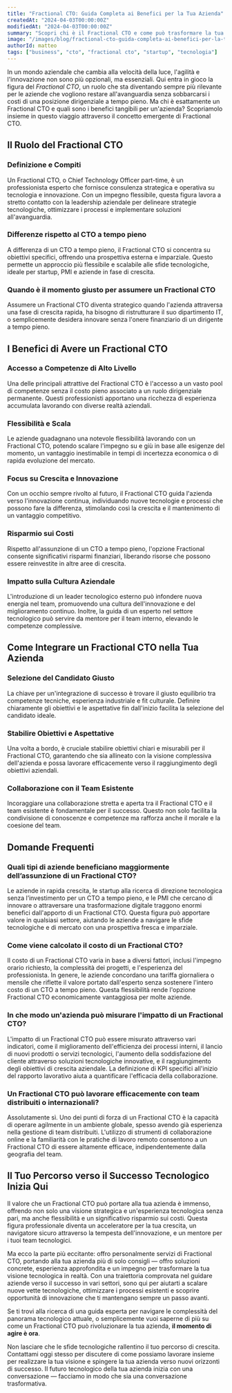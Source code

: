 ```yaml
---
title: "Fractional CTO: Guida Completa ai Benefici per la Tua Azienda"
createdAt: "2024-04-03T00:00:00Z"
modifiedAt: "2024-04-03T00:00:00Z"
summary: "Scopri chi è il Fractional CTO e come può trasformare la tua azienda portando esperienza, innovazione e crescita senza l’onere di un impegno a tempo pieno."
image: "/images/blog/fractional-cto-guida-completa-ai-benefici-per-la-tua-azienda.png"
authorId: matteo
tags: ["business", "cto", "fractional cto", "startup", "tecnologia"]
---
```


In un mondo aziendale che cambia alla velocità della luce, l'agilità e l'innovazione non sono più opzionali, ma essenziali. Qui entra in gioco la figura del _Fractional CTO_, un ruolo che sta diventando sempre più rilevante per le aziende che vogliono restare all'avanguardia senza sobbarcarsi i costi di una posizione dirigenziale a tempo pieno. Ma chi è esattamente un Fractional CTO e quali sono i benefici tangibili per un'azienda? Scopriamolo insieme in questo viaggio attraverso il concetto emergente di Fractional CTO.

<CtaCard
  title="Pronto per l'innovazione aziendale?"
  description="Esplora come il mio servizio di Fractional CTO può portare la tua azienda all'avanguardia. Contattami per scoprire i benefici tangibili e trasformare la tua strategia tecnologica."
  primaryButtonText='Contattami Ora'
  primaryButtonUrl='/contacts'
  align='center'
  pattern='circles'
/>

## Il Ruolo del Fractional CTO

### Definizione e Compiti

Un Fractional CTO, o Chief Technology Officer part-time, è un professionista esperto che fornisce consulenza strategica e operativa su tecnologia e innovazione. Con un impegno flessibile, questa figura lavora a stretto contatto con la leadership aziendale per delineare strategie tecnologiche, ottimizzare i processi e implementare soluzioni all'avanguardia.

### Differenze rispetto al CTO a tempo pieno

A differenza di un CTO a tempo pieno, il Fractional CTO si concentra su obiettivi specifici, offrendo una prospettiva esterna e imparziale. Questo permette un approccio più flessibile e scalabile alle sfide tecnologiche, ideale per startup, PMI e aziende in fase di crescita.

### Quando è il momento giusto per assumere un Fractional CTO

Assumere un Fractional CTO diventa strategico quando l'azienda attraversa una fase di crescita rapida, ha bisogno di ristrutturare il suo dipartimento IT, o semplicemente desidera innovare senza l'onere finanziario di un dirigente a tempo pieno.

<CtaCard
  title='Pronto ad assumere un Fractional CTO?'
  description="Scopri come un Fractional CTO può trasformare la tua strategia tecnologica e portare la tua azienda all'avanguardia. Contattami per una consulenza personalizzata."
  primaryButtonText='Contattami Ora'
  primaryButtonUrl='/contacts'
  align='left'
  pattern='isometric'
/>

## I Benefici di Avere un Fractional CTO

### Accesso a Competenze di Alto Livello

Una delle principali attrattive del Fractional CTO è l'accesso a un vasto pool di competenze senza il costo pieno associato a un ruolo dirigenziale permanente. Questi professionisti apportano una ricchezza di esperienza accumulata lavorando con diverse realtà aziendali.

### Flessibilità e Scala

Le aziende guadagnano una notevole flessibilità lavorando con un Fractional CTO, potendo scalare l'impegno su e giù in base alle esigenze del momento, un vantaggio inestimabile in tempi di incertezza economica o di rapida evoluzione del mercato.

### Focus su Crescita e Innovazione

Con un occhio sempre rivolto al futuro, il Fractional CTO guida l'azienda verso l'innovazione continua, individuando nuove tecnologie e processi che possono fare la differenza, stimolando così la crescita e il mantenimento di un vantaggio competitivo.

### Risparmio sui Costi

Rispetto all'assunzione di un CTO a tempo pieno, l'opzione Fractional consente significativi risparmi finanziari, liberando risorse che possono essere reinvestite in altre aree di crescita.

### Impatto sulla Cultura Aziendale

L'introduzione di un leader tecnologico esterno può infondere nuova energia nel team, promuovendo una cultura dell'innovazione e del miglioramento continuo. Inoltre, la guida di un esperto nel settore tecnologico può servire da mentore per il team interno, elevando le competenze complessive.

<CtaCard
  title='Massimizza il Potenziale della Tua Azienda'
  description='Scopri come il mio servizio di Fractional CTO può portare competenze di alto livello, flessibilità, innovazione e risparmi significativi alla tua azienda, promuovendo una cultura dell’eccellenza.'
  primaryButtonText='Inizia Ora'
  primaryButtonUrl='/contacts'
  align='left'
  pattern='wavy'
/>

## Come Integrare un Fractional CTO nella Tua Azienda

### Selezione del Candidato Giusto

La chiave per un'integrazione di successo è trovare il giusto equilibrio tra competenze tecniche, esperienza industriale e fit culturale. Definire chiaramente gli obiettivi e le aspettative fin dall'inizio facilita la selezione del candidato ideale.

### Stabilire Obiettivi e Aspettative

Una volta a bordo, è cruciale stabilire obiettivi chiari e misurabili per il Fractional CTO, garantendo che sia allineato con la visione complessiva dell'azienda e possa lavorare efficacemente verso il raggiungimento degli obiettivi aziendali.

### Collaborazione con il Team Esistente

Incoraggiare una collaborazione stretta e aperta tra il Fractional CTO e il team esistente è fondamentale per il successo. Questo non solo facilita la condivisione di conoscenze e competenze ma rafforza anche il morale e la coesione del team.

<CtaCard
  title='Se stai cercando un Fractional CTO, possiamo aiutarti'
  description='Sono qui per aiutarti dal punto di vista tecnologico, stabilire obiettivi chiari e facilitare una collaborazione efficace con il tuo team.'
  primaryButtonText='Contattami'
  primaryButtonUrl='/contacts'
  align='left'
  pattern='dots'
/>

## Domande Frequenti

### Quali tipi di aziende beneficiano maggiormente dell’assunzione di un Fractional CTO?

Le aziende in rapida crescita, le startup alla ricerca di direzione tecnologica senza l’investimento per un CTO a tempo pieno, e le PMI che cercano di innovare o attraversare una trasformazione digitale traggono enormi benefici dall'apporto di un Fractional CTO. Questa figura può apportare valore in qualsiasi settore, aiutando le aziende a navigare le sfide tecnologiche e di mercato con una prospettiva fresca e imparziale.

### Come viene calcolato il costo di un Fractional CTO?

Il costo di un Fractional CTO varia in base a diversi fattori, inclusi l'impegno orario richiesto, la complessità dei progetti, e l'esperienza del professionista. In genere, le aziende concordano una tariffa giornaliera o mensile che riflette il valore portato dall'esperto senza sostenere l'intero costo di un CTO a tempo pieno. Questa flessibilità rende l'opzione Fractional CTO economicamente vantaggiosa per molte aziende.

### In che modo un'azienda può misurare l'impatto di un Fractional CTO?

L'impatto di un Fractional CTO può essere misurato attraverso vari indicatori, come il miglioramento dell'efficienza dei processi interni, il lancio di nuovi prodotti o servizi tecnologici, l'aumento della soddisfazione del cliente attraverso soluzioni tecnologiche innovative, e il raggiungimento degli obiettivi di crescita aziendale. La definizione di KPI specifici all'inizio del rapporto lavorativo aiuta a quantificare l'efficacia della collaborazione.

### Un Fractional CTO può lavorare efficacemente con team distribuiti o internazionali?

Assolutamente sì. Uno dei punti di forza di un Fractional CTO è la capacità di operare agilmente in un ambiente globale, spesso avendo già esperienza nella gestione di team distribuiti. L'utilizzo di strumenti di collaborazione online e la familiarità con le pratiche di lavoro remoto consentono a un Fractional CTO di essere altamente efficace, indipendentemente dalla geografia del team.

<CtaCard
  title='Ottimizza la tua Strategia Tecnologica'
  description="Fai il prossimo passo verso una trasformazione digitale senza un'impegno vincolante."
  primaryButtonText='Pianifica una consulenza senza impegno'
  primaryButtonUrl='/contacts'
  secondaryButtonText='Scopri di Più'
  secondaryButtonUrl='/services#fractional-cto'
  align='left'
  pattern='wavy'
/>

## Il Tuo Percorso verso il Successo Tecnologico Inizia Qui

Il valore che un Fractional CTO può portare alla tua azienda è immenso, offrendo non solo una visione strategica e un'esperienza tecnologica senza pari, ma anche flessibilità e un significativo risparmio sui costi. Questa figura professionale diventa un acceleratore per la tua crescita, un navigatore sicuro attraverso la tempesta dell'innovazione, e un mentore per i tuoi team tecnologici.

Ma ecco la parte più eccitante: offro personalmente servizi di Fractional CTO, portando alla tua azienda più di solo consigli — offro soluzioni concrete, esperienza approfondita e un impegno per trasformare la tua visione tecnologica in realtà. Con una traiettoria comprovata nel guidare aziende verso il successo in vari settori, sono qui per aiutarti a scalare nuove vette tecnologiche, ottimizzare i processi esistenti e scoprire opportunità di innovazione che ti mantengano sempre un passo avanti.

Se ti trovi alla ricerca di una guida esperta per navigare le complessità del panorama tecnologico attuale, o semplicemente vuoi saperne di più su come un Fractional CTO può rivoluzionare la tua azienda, **il momento di agire è ora**.

Non lasciare che le sfide tecnologiche rallentino il tuo percorso di crescita. Contattami oggi stesso per discutere di come possiamo lavorare insieme per realizzare la tua visione e spingere la tua azienda verso nuovi orizzonti di successo. Il futuro tecnologico della tua azienda inizia con una conversazione — facciamo in modo che sia una conversazione trasformativa.

<CtaCard
  title='Pronto a trasformare la tua azienda con un Fractional CTO?'
  description="Contattami per scoprire come posso portare competenze di alto livello, flessibilità e innovazione alla tua azienda, senza l'onere di un impegno a tempo pieno."
  primaryButtonText='Contattami Ora'
  primaryButtonUrl='/contacts'
  align='center'
  pattern='circles'
/>
